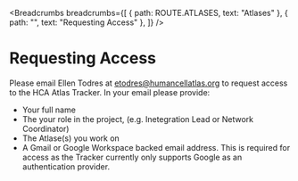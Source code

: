 <Breadcrumbs
  breadcrumbs={[
    { path: ROUTE.ATLASES, text: "Atlases" },
    { path: "", text: "Requesting Access" },
  ]}
/>

# Requesting Access

Please email Ellen Todres at [etodres@humancellatlas.org](mailto:etodres@humancellatlas.org) to request access to the HCA Atlas Tracker. In your email please provide:

- Your full name
- The your role in the project, (e.g. Inetegration Lead or Network Coordinator)
- The Atlase(s) you work on
- A Gmail or Google Workspace backed email address. This is required for access as the Tracker currently only supports Google as an authentication provider.
